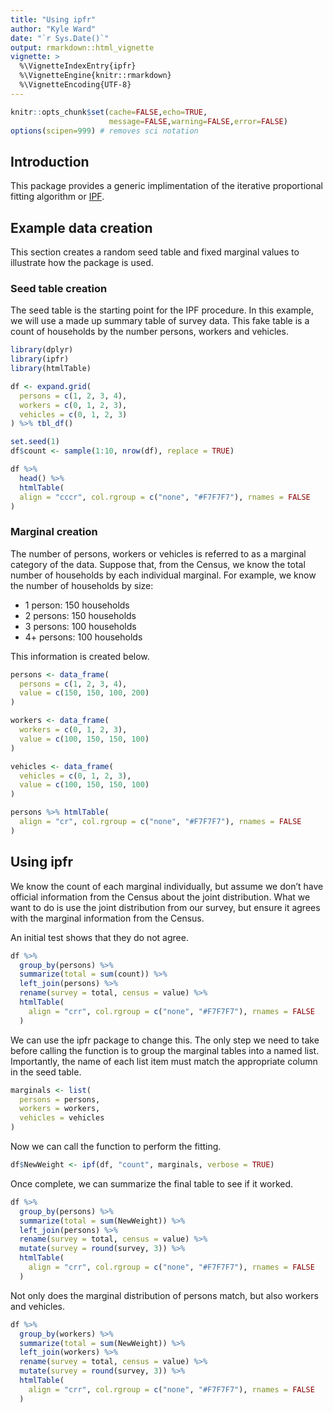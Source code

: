 ```yaml
---
title: "Using ipfr"
author: "Kyle Ward"
date: "`r Sys.Date()`"
output: rmarkdown::html_vignette
vignette: >
  %\VignetteIndexEntry{ipfr}
  %\VignetteEngine{knitr::rmarkdown}
  %\VignetteEncoding{UTF-8}
---
```


```r
knitr::opts_chunk$set(cache=FALSE,echo=TRUE,
                      message=FALSE,warning=FALSE,error=FALSE)
options(scipen=999) # removes sci notation
```

## Introduction

This package provides a generic implimentation of the iterative proportional 
fitting algorithm or [IPF](https://en.wikipedia.org/wiki/Iterative_proportional_fitting).

## Example data creation

This section creates a random seed table and fixed marginal values to illustrate 
how the package is used.

### Seed table creation
The seed table is the starting point for the IPF procedure.  In this example, 
we will use a made up summary table of survey data.  This fake table is a count 
of households by the number persons, workers and vehicles.
```r
library(dplyr)
library(ipfr)
library(htmlTable)

df <- expand.grid(
  persons = c(1, 2, 3, 4),
  workers = c(0, 1, 2, 3),
  vehicles = c(0, 1, 2, 3)
) %>% tbl_df()

set.seed(1)
df$count <- sample(1:10, nrow(df), replace = TRUE)

df %>%
  head() %>%
  htmlTable(
  align = "cccr", col.rgroup = c("none", "#F7F7F7"), rnames = FALSE
)
```


### Marginal creation
The number of persons, workers or vehicles is referred to as a marginal category 
of the data.  Suppose that, from the Census, we know the total number of 
households by each individual marginal.  For example, we know the number of 
households by size:

  * 1 person: 150 households
  * 2 persons: 150 households
  * 3 persons: 100 households
  * 4+ persons: 100 households

This information is created below.
```r
persons <- data_frame(
  persons = c(1, 2, 3, 4),
  value = c(150, 150, 100, 200)
)

workers <- data_frame(
  workers = c(0, 1, 2, 3),
  value = c(100, 150, 150, 100)
)

vehicles <- data_frame(
  vehicles = c(0, 1, 2, 3),
  value = c(100, 150, 150, 100)
)

persons %>% htmlTable(
  align = "cr", col.rgroup = c("none", "#F7F7F7"), rnames = FALSE
)
```

## Using ipfr
We know the count of each marginal individually, but assume we don't have 
official information from the Census about the joint distribution.  What we want
to do is use the joint distribution from our survey, but ensure it agrees with 
the marginal information from the Census.

An initial test shows that they do not agree.
```r
df %>%
  group_by(persons) %>%
  summarize(total = sum(count)) %>%
  left_join(persons) %>%
  rename(survey = total, census = value) %>%
  htmlTable(
    align = "crr", col.rgroup = c("none", "#F7F7F7"), rnames = FALSE
  )
```

We can use the ipfr package to change this.  The only step we need to take 
before calling the function is to group the marginal tables into a named list.
Importantly, the name of each list item must match the appropriate column in the
seed table.

```r
marginals <- list(
  persons = persons,
  workers = workers,
  vehicles = vehicles
)
```

Now we can call the function to perform the fitting.
```r
df$NewWeight <- ipf(df, "count", marginals, verbose = TRUE)
```

Once complete, we can summarize the final table to see if it worked.
```r
df %>%
  group_by(persons) %>%
  summarize(total = sum(NewWeight)) %>%
  left_join(persons) %>%
  rename(survey = total, census = value) %>%
  mutate(survey = round(survey, 3)) %>%
  htmlTable(
    align = "crr", col.rgroup = c("none", "#F7F7F7"), rnames = FALSE
  )
```

Not only does the marginal distribution of persons match, but also workers and
vehicles.
```r
df %>%
  group_by(workers) %>%
  summarize(total = sum(NewWeight)) %>%
  left_join(workers) %>%
  rename(survey = total, census = value) %>%
  mutate(survey = round(survey, 3)) %>%
  htmlTable(
    align = "crr", col.rgroup = c("none", "#F7F7F7"), rnames = FALSE
  )
```


